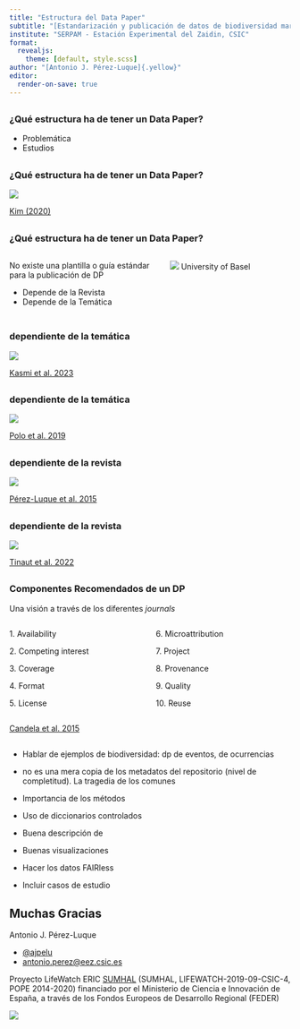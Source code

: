 ```yaml
---
title: "Estructura del Data Paper"
subtitle: "[Estandarización y publicación de datos de biodiversidad marinos en GBIF y en revistas científicas (data papers)</br> Taller GBIF.ES - Nodo GBIF España</br>21-22/03/2023]{.smaller}"
institute: "SERPAM - Estación Experimental del Zaidin, CSIC"
format: 
  revealjs:
    theme: [default, style.scss]
author: "[Antonio J. Pérez-Luque]{.yellow}"
editor:
  render-on-save: true
---
```


## 
### ¿Qué [estructura]{.yellow} ha de tener un Data Paper?

- Problemática 
- Estudios 

## 
### ¿Qué [estructura]{.yellow} ha de tener un Data Paper?

![](assets/templates_field.png){fig-align="center"}

[[Kim (2020)](https://doi.org/10.6087/kcse.185)]{.smaller}


## 
### ¿Qué [estructura]{.yellow} ha de tener un Data Paper?
:::: {.columns}

::: {.column width="50%" align="center"}

No existe una plantilla o guía estándar para la publicación de DP

  - Depende de la [Revista]{.yellow}
  - Depende de la [Temática]{.yellow} 
:::

::: {.column width="40%"}

![](assets/hourglass_model_white.png){fig-align="center"}
[University of Basel]{.smaller}
:::

::::

## 
### dependiente de la [temática]{.yellow}
![](assets/type_genetica.png){fig-align="center"}

[[Kasmi et al. 2023](https://doi.org/10.1186/s12863-023-01119-4)]{.smaller}


## 
### dependiente de la [temática]{.yellow}
![](assets/type_essd.png){fig-align="center"}

[[Polo et al. 2019](https://doi.org/10.5194/essd-11-393-2019)]{.smaller}


## 
### dependiente de la [revista]{.yellow}
![](assets/biodiversity_phytokeys.png){fig-align="center"}

[[Pérez-Luque et al. 2015](https://doi.org/10.3897%2Fphytokeys.46.9116)]{.smaller}


## 
### dependiente de la [revista]{.yellow}
![](assets/biodiversity_ecosistemas.png){fig-align="center"}

[[Tinaut et al. 2022](https://doi.org/10.7818/ECOS.2356)]{.smaller}


##
### Componentes Recomendados de un DP 

Una visión a través de los diferentes *journals* 


:::: {.columns}

::: {.column width="50%"}
[1.]{.yellow} Availability 

[2.]{.yellow}  Competing interest 

[3.]{.yellow}  Coverage 

[4.]{.yellow}  Format 

[5.]{.yellow}  License 
:::

::: {.column width="50%"}
[6.]{.yellow}  Microattribution 

[7.]{.yellow}  Project 

[8.]{.yellow}  Provenance 

[9.]{.yellow}  Quality 

[10.]{.yellow}  Reuse 
:::

::::


[[Candela et al. 2015](https://doi.org/10.1002/asi.23358)]{.smaller}

## 

- Hablar de ejemplos de biodiversidad: dp de eventos, de ocurrencias
- no es una mera copia de los metadatos del repositorio (nivel de completitud). La tragedia de los comunes 
- Importancia de los métodos
- Uso de diccionarios controlados 
- Buena descripción de
- Buenas visualizaciones 

- Hacer los datos FAIRless 
- Incluir casos de estudio 


## Muchas Gracias

[Antonio J. Pérez-Luque]{.yellow}

- [@ajpelu](https://twitter.com/ajpelu)
- [antonio.perez@eez.csic.es](mailto: antonio.perez@eez.csic.es)



[Proyecto LifeWatch ERIC [SUMHAL](https://lifewatcheric-sumhal.csic.es) (SUMHAL, LIFEWATCH-2019-09-CSIC-4, POPE 2014-2020) financiado por el Ministerio de Ciencia e Innovación de España, a través de los Fondos Europeos de Desarrollo Regional (FEDER)]{.smaller}



![](assets/logos.png){fig-align="center"}

